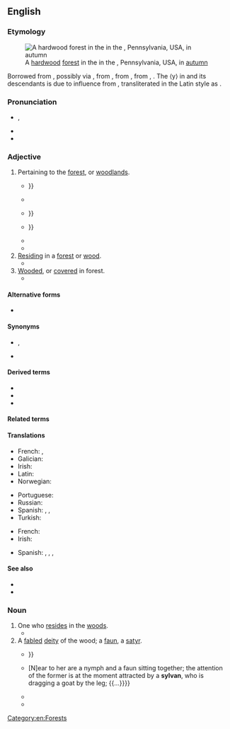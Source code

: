 ==English==
{{was wotd|2018|March|21}}

===Etymology===
[[File:3 Ponds Trail (8) (15614614146).jpg|thumb|A [[hardwood]] [[forest]] in the {{w|Lehigh Gap}} in the {{w|Appalachian Mountains}}, Pennsylvania, USA, in [[autumn]]]]

Borrowed from {{bor|en|ML.|sylvanus}}, possibly via {{bor|en|frm|sylvain}}, from {{der|en|la|Silvānus||Roman god of the woods}}, from {{m|la|silva||forest}}, from {{der|en|ine-pro|*sel-}}, {{m|ine-pro|*swel-||beam, board, frame, threshold}}. The ⟨y⟩ in {{m|la|sylvanus}} and its descendants is due to influence from {{der|en|grc|ῡ̔́λη||wood, matter}}, transliterated in the Latin style as {{m|la|hyle}}.

===Pronunciation===
* {{a|RP|GA}} {{enPR|sĭl'vən}}, {{IPA|/ˈsɪlvən/|lang=en}}
* {{audio|en-us-sylvan.ogg|Audio (GA)|lang=en}}
* {{hyphenation|syl|van|lang=en}}

===Adjective===
{{en-adj}}

# Pertaining to the [[forest]], or [[woodland]]s.
#* {{RQ:Dryden Virgil|chapter=The First Book of the Æneis|page=208|lines=231–234|format=full|passage=Broke by the jutting Land, on either ſide: / In double Streams the briny Waters glide. / Betwixt two rows of Rocks, a '''Sylvan''' Scene / Appears above, and Groves for ever green: {{...}}}}
#* {{RQ:Scott Woodstock|volume=I|chapter=III|pages=87–88|pageref=88|passage=A little cabinet stood beside, with some of its shuttles and drawers open, displaying hawks-bells, dog-whistles, instruments for trimming a falcon's feathers, bridle-bits of various constructions, and other trifles connected with '''sylvan''' sport.}}
#* {{quote-book|lang=en|author=Thomas De Quincey|authorlink=Thomas De Quincey|chapter=Shakspeare<!--Not a misspelling.-->|title=Biographical Essays|location=Boston, Mass.|publisher=[[w:Ticknor and Fields|Ticknor, Reed, and Fields]]|year=1850|page=4|pageurl=https://books.google.com/books?id=fT597U0Qy4cC&pg=PA4|oclc=2720740|passage=[T]he traditional memory of a rural and a '''sylvan''' region, such as Warwickshire at that time was, is usually exact as well as tenacious; and, with respect to [[w:William Shakespeare|[William] Shakespeare]] in particular, we may presume it to have been full and circumstantial through the generation succeeding to his own, not only from the curiosity, and perhaps something of a scandalous interest, which would pursue the motions of one living so large a part of his life at a distance from his wife, but also from the final reverence and honor which would settle upon the memory of a poet so preëminently successful; {{...}}}}
#* {{quote-journal|lang=en|author=[Benson John Lossing]|authorlink=Benson John Lossing|title=Sketches on the Upper Mississippi|magazine=[[w:Harper's Magazine|Harper’s New Monthly Magazine]]|location=New York, N.Y.|publisher=[[w:Harper (publisher)|Harper & Brothers]], publishers, 329 & 331 [[w:Pearl Street (Manhattan)|Pearl Street]], {{w|Franklin Square}}|month=July|year=1853|volume=VII|number=XXXVIII|page=182|pageurl=https://books.google.com/books?id=hIgCAAAAIAAJ&pg=PA182|column=2|oclc=924884025|passage=We were now within the boundaries of Minnesota, and this prairie was yet the habitation of Wapasha (Red Leaf) and his Sioux band. I never beheld a more charming '''silvan''' picture than this prairie presented; {{...}}}}
#* {{quote-book|lang=en|author=Francis George Heath|chapter=Sylvan Nomenclature|title=Sylvan Winter|location=London|publisher=[[w:Routledge|Kegan Paul Trench, & Co.]], 1, {{w|Paternoster Square}}|year=1886|page=320|pageurl=https://archive.org/stream/sylvanwinter00heatiala#page/320/mode/1up|oclc=31150023|passage=The particular trees may have been cut down long ago and forgotten; but the name survives to perpetuate its '''sylvan''' history. There may be no more a wood of Limes at Lyndhurst, there may be no Oaks at Oakville, Elms at Elmley, or Ashes at Ashton; but still the names will always suggest—at least—a probability of '''sylvan''' origin.}}
#* {{quote-book|lang=en|author=Jeffrey K. Wilson|chapter=Introduction|title=The German Forest: Nature, Identity, and the Contestation of a National Symbol, 1871–1914|series=German and European Studies|location=Toronto, Ont.|publisher={{w|University of Toronto Press}}|year=2002|page=1|isbn=978-1-4426-4099-3|location2=Toronto, Ont.|publisher2=University of Toronto Press|year2=2012|page2=3|pageurl2=https://books.google.com/books?id=xztOPGYp9BcC&pg=PA3|isbn2=978-1-4426-4099-3|passage=Over the course of the nineteenth century, an entity known as the 'German forest' arose out of Central Europe's '''sylvan''' diversity.}}
# [[reside#Verb|Residing]] in a [[forest]] or [[wood]].
#* {{quote-book|lang=en|author=Cálidás [''i.e.'', {{w|Kālidāsa}}]|author2=&#91;[[w:William Jones (philologist)|William Jones]], transl.&#93;|title=Sacontalá; or, The Fatal Ring: An Indian Drama. By Cálidás. Translated from the Original Sanscrit and Prácrit|location=London|publisher=Printed for Edwards, [[w:Pall Mall, London|Pall Mall]]; by J. Cooper, No. 31, {{w|Bow Street}}, {{w|Covent Garden}}, with his new-invented ink|year=1790|section=Act IV|page=46|pageurl=https://books.google.com/books?id=01hpcXnyiIQC&pg=PA46|oclc=560416527|passage=Now, my [[w:Shakuntala|Sacontalá]], you are becomingly decorated: put on this lower veſt, the gift of '''ſylvan''' goddeſſes.}}
# [[wooded#Adjective|Wooded]], or [[cover#Verb|covered]] in forest.
#* {{quote-book|lang=en|author=Pat[ricia J.] Dillon|author2=Lynne [Smith] Diebel|chapter=Enter, Northwoods: Rhinelander Area|title=Green Travel Guide to Northern Wisconsin: Environmentally and Socially Responsible Travel|location=Madison, Wis.|publisher={{w|University of Wisconsin Press}}|year=2011|page=134|pageurl=https://books.google.com/books?id=Rp8IrW_11BMC&pg=PA134|isbn=978-0-299-28414-5|passage=''Nicolet Area Technical College'', a Rhinelander green centerpiece, gets high marks not just for its management of more than two hundred acres of '''sylvan''' land and its thousand feet of frontage along the pristine shores of Lake Julia, but for being Wisconsin's college campus leader in renewable energy use.}}

====Alternative forms====
* {{l|en|silvan}}

====Synonyms====
* {{sense|of or like a forest}} {{l|en|forestlike}}, {{l|en|foresty}}
* {{sense|of or like a grove}} {{l|en|grovy}}

====Derived terms====
* {{l|en|anthrosylvan}}
* {{l|en|sylvanite}}
* {{l|en|sylvanshine}}

====Related terms====
{{rel2|lang=en
|Pennsylvania
|Silvanus
|silvicolous
|silviculture
|sylva
|silva
|sylvatic
|Transylvania}}

====Translations====
{{trans-top|pertaining to the forest, or woodlands}}
* French: {{t+|fr|sylvain}}, {{t+|fr|sylvestre|m|f}}
* Galician: {{t|gl|silvestre|m|f}}
* Irish: {{t|ga|coillteach}}
* Latin: {{t|la|nemorālis|m|f}}
* Norwegian: {{t|no|skogkledt|m}}
{{trans-mid}}
* Portuguese: {{t+|pt|silvestre}}
* Russian: {{t+|ru|лесно́й|m}}
* Spanish: {{t+|es|silvestre}}, {{t+|es|selvático}}, {{t|es|silvático}}
* Turkish: {{t+|tr|ormanlık}}
{{trans-bottom}}

{{trans-top|residing in a forest or wood}}
{{trans-mid}}
{{trans-bottom}}

{{trans-top|wooded}}
* French: {{t+|fr|sylvestre|m|f}}
* Irish: {{t|ga|coillteach}}
{{trans-mid}}
* Spanish: {{t|es|silvano}}, {{t+|es|silvestre}}, {{t+|es|selvático}}, {{t|es|silvático}}
{{trans-bottom}}

====See also====
* {{l|en|arboreal}}<!-- close but distinct: “of trees”, not “of forest” -->
* {{l|en|nemorous}}

===Noun===
{{en-noun}}

# One who [[reside]]s in the [[woods]].
#* {{quote-book|lang=en|author=[Horace Smith]|authorlink=Horace Smith (poet)|chapter=III|title=Brambletye House; or, Cavaliers and Roundheads. A Novel. [...] In Three Volumes|volume=II|location=Boston, Mass.|publisher=Wells and Lilly—[[w:State Street (Boston)|State Street]]|year=1826|pages=80–81|pageurl=https://books.google.com/books?id=OoonAAAAMAAJ&pg=PA81|oclc=5824610|passage=[H]e hurried to a masquerade-warehouse in Westminster, where he selected the garb of a '''sylvan''', or a man of the woods, together with a guitar, which he entrusted to a porter, bidding him accompany then to St. James's Park. / "But what connexion is there between a '''sylvan''' and a French song accompanied by the guitar?" asked Jocelyn, as they paced rapidly along. / "None whatever," replied his companion, "and, therefore, the better for our purpose. The King has long lost taste for that which is appropriate: to be pleased he must be surprised, and this can only be effected by some absurdity; the more preposterous the more likely to succeed."}}
# A [[fabled]] [[deity]] of the wood; a [[faun]], a [[satyr]].
#* {{RQ:Augustine City of God|chapter=Whether It be Credible that the Angels being of an Incorporeall Nature, should Lust after the Women of the Earth, and Marrying Them, Beget Gyants of Them. Chap. 23.|book=XV|page=561|passage=And ſeeing it is ſo generall a report, and ſo many [[aver|auerre]] it eyther from their owne triall or from others, that are of indubitable honeſtie and credite, that the '''Syluanes''' and Fawnes, commonly called ''Incubi'', haue often iniured women, deſiring and acting carnally with them: {{...}}}}
#* {{quote-book|lang=en|author=John Smith|authorlink=John Smith (art historian)|chapter=The Works of [[w:Nicolas Poussin|Nicholas Poussin]]|title=A Catalogue Raisonné of the Works of the Most Eminent Dutch, Flemish, and French Painters; in which is Included a Short Biographical Notice of the Artists, with a Copious Discussion of Their Principal Pictures; a Statement of the Prices at which such Pictures have been Sold at Public Sales on the Continent and in England; a Reference to the Galleries and Private Collections, in which a Large Portion are at Present; and the Names of the Artists by whom They have been Engraved: To which is Added, a Brief Notice of the Scholars & Imitators of the Great Masters of the above Schools|volume_plain=8th part|location=London|publisher=Published by Smith & Son, 137, [[w:Bond Street|New Bond Street]]|year=1837|page=113|pageurl=https://books.google.com/books?id=nyUUAAAAYAAJ&pg=PA113|oclc=719391864|passage=214. A Revel and Sacrifice to Pan. The frequent repetition of these subjects shows how deeply the artist's mind was imbued with the love of sylvan rites and ceremonies, characteristic of the fabled golden age, when "In wanton dance they praise the bounteous Pan." {{...}} [N]ear to her are a nymph and a faun sitting together; the attention of the former is at the moment attracted by a '''sylvan''', who is dragging a goat by the leg; {{...}}}}
#* {{quote-book|lang=en|author=Alexander Pope|authorlink=Alexander Pope|chapter=Vertuminus and Pomona. From the Fourteenth Book of {{w|Ovid}}’s {{w|Metamorphoses}}.|title=The Poetical Works of Alexander Pope|edition=new|location=London|publisher=[[w:Henry George Bohn|H[enry] G[eorge] Bohn]], York Street, {{w|Covent Garden}}|year=1847|pages=277–278|pageurl=https://books.google.com/books?id=LSs-AAAAYAAJ&pg=PA277|lines=19–26|oclc=<!--Not found-->|passage=Her private orchards, walled on every side, / To lawless '''sylvans''' all access denied. / How oft the satyrs and the wanton fawns, / Who haunt the forests, or frequent the lawns, / The god whose ensign scares the birds of prey, / And old Silenus, youthful in decay, / Employed their wiles and unavailing care / To pass the fences, and surprise the fair!}}
#* {{quote-book|lang=en|author=Jane Krier|title=The English Masque: Vanished Court Drama|series=unpublished M.A. dissertation|location=Madison, Wis.|publisher={{w|University of Wisconsin}}|year=1976|page=64|oclc=608924810|passage=The '''sylvans''' who guarded the palace were bearded buffoons, lazy and stupid but fierce. Without the help of the {{w|Silenus}}, prefect of the satyrs, the cocky satyrs may have fought with the '''sylvans'''.}}

[[Category:en:Forests]]
